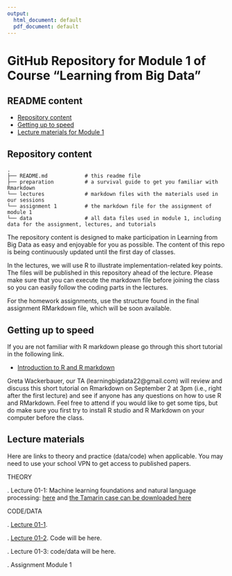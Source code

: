 ```yaml
---
output:
  html_document: default
  pdf_document: default
---
```

# GitHub Repository for Module 1 of Course  "Learning from Big Data"

## README content
<!-- vim-markdown-toc GFM -->

* [Repository content](#repository-content)
* [Getting up to speed](#Getting-up-to-speed)
* [Lecture materials for Module 1](#lecture-materials)

  
<!-- vim-markdown-toc -->

## Repository content

```
.
├── README.md            # this readme file
├── preparation          # a survival guide to get you familiar with Rmarkdown
└── lectures             # markdown files with the materials used in our sessions 
└── assignment 1         # the markdown file for the assignment of module 1 
└── data                 # all data files used in module 1, including data for the assignment, lectures, and tutorials

```

The repository content is designed to make participation in Learning from Big Data as easy and enjoyable for you as possible. The content of this repo is being continuously updated until the first day of classes. 

In the lectures, we will use R to illustrate implementation-related key points. The files will be published in this repository ahead of the lecture. Please make sure that you can execute the markdown file before joining the class so you can easily follow the coding parts in the lectures.  

For the homework assignments, use the structure found in the final assignment RMarkdown file, which will be soon available.

## Getting up to speed

If you are not familiar with R markdown please go through this short tutorial in the following link.

- [Introduction to R and R markdown](https://github.com/guiliberali/Learning-from-Big-Data-Module-1/blob/main/preparation/Intro-to-RMarkdown.pdf)

Greta Wackerbauer, our TA (learningbigdata22@gmail.com) will review and discuss this short tutorial on Rmarkdown on September 2 at 3pm (i.e., right after the first lecture) and see if anyone has any questions on how to use R and RMarkdown. Feel free to attend if you would like to get some tips, but do make sure you first try to install R studio and R Markdown on your computer before the class.  

 
## Lecture materials
 
Here are links to theory and practice (data/code) when applicable. You may need to use your school VPN to get access to published papers.

THEORY

. Lecture 01-1: Machine learning foundations and natural language processing: [here](https://journals.sagepub.com/doi/full/10.1177/0022242919873106 ) and [the Tamarin case can be downloaded here](https://www.thecasecentre.org/course/registerForCourse?ucc=C%2D4874%2D6030%2DSCH)   


CODE/DATA

. [Lecture 01-1](https://github.com/guiliberali/Learning-from-Big-Data-Module-1/blob/main/lectures/Lecture_1/session_1.Rmd).

. [Lecture 01-2](https://github.com/guiliberali/Learning-from-Big-Data-Module-1/blob/main/lectures/Lecture_2/Cartoon_Example_NBC.xlsx). Code will be here. 


. Lecture 01-3: code/data will be here.  

. Assignment Module 1   
 

